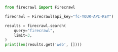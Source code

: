 ```python Python
from firecrawl import Firecrawl

firecrawl = Firecrawl(api_key="fc-YOUR-API-KEY")

results = firecrawl.search(
    query="firecrawl",
    limit=3,
)
print(len(results.get('web', [])))
```


